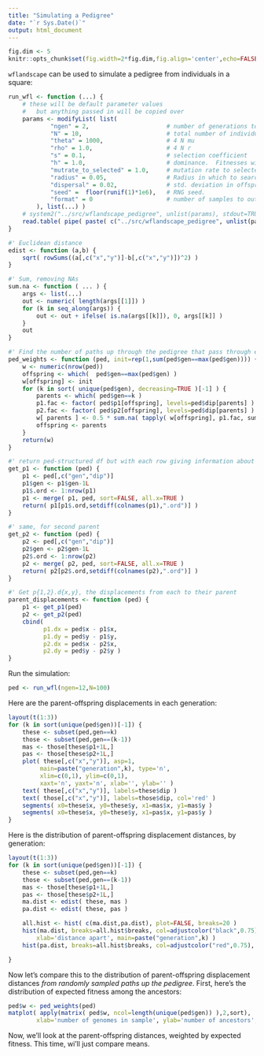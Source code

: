```yaml
---
title: "Simulating a Pedigree"
date: "`r Sys.Date()`"
output: html_document
---
```


```r
fig.dim <- 5
knitr::opts_chunk$set(fig.width=2*fig.dim,fig.align='center',echo=FALSE)
```

`wflandscape` can be used to simulate a pedigree from individuals in a square:
```r

run_wfl <- function (...) {
    # these will be default parameter values
    #   but anything passed in will be copied over
    params <- modifyList( list(
            "ngen" = 2,                      # number of generations to run for
            "N" = 10,                        # total number of individuals
            "theta" = 1000,                  # 4 N mu
            "rho" = 1.0,                     # 4 N r
            "s" = 0.1,                       # selection coefficient
            "h" = 1.0,                       # dominance.  Fitnesses will be 1,1+sh,1+2s, so h=1=additive.
            "mutrate_to_selected" = 1.0,     # mutation rate to selected variants
            "radius" = 0.05,                 # Radius in which to search for mates.
            "dispersal" = 0.02,              # std. deviation in offspring dispersal
            "seed" =  floor(runif(1)*1e6),   # RNG seed.
            "format" = 0                     # number of samples to output the genotypes of
        ), list(...) )
    # system2("../src/wflandscape_pedigree", unlist(params), stdout=TRUE)
    read.table( pipe( paste( c("../src/wflandscape_pedigree", unlist(params)), collapse=' ') ) , sep=' ', header=TRUE )
}

#' Euclidean distance
edist <- function (a,b) {
    sqrt( rowSums((a[,c("x","y")]-b[,c("x","y")])^2) )
}

#' Sum, removing NAs
sum.na <- function ( ... ) {
    args <- list(...)
    out <- numeric( length(args[[1]]) )
    for (k in seq_along(args)) {
        out <- out + ifelse( is.na(args[[k]]), 0, args[[k]] )
    }
    out
}

#' Find the number of paths up through the pedigree that pass through each individual
ped_weights <- function (ped, init=rep(1,sum(ped$gen==max(ped$gen)))) {
    w <- numeric(nrow(ped))
    offspring <- which(  ped$gen==max(ped$gen) )
    w[offspring] <- init
    for (k in sort( unique(ped$gen), decreasing=TRUE )[-1] ) {
        parents <- which( ped$gen==k )
        p1.fac <- factor( ped$p1[offspring], levels=ped$dip[parents] )
        p2.fac <- factor( ped$p2[offspring], levels=ped$dip[parents] )
        w[ parents ] <- 0.5 * sum.na( tapply( w[offspring], p1.fac, sum  ) , tapply( w[offspring], p2.fac, sum  ) )
        offspring <- parents
    }
    return(w)
}

#' return ped-structured df but with each row giving information about the first parent of the correp row in ped
get_p1 <- function (ped) {
    p1 <- ped[,c("gen","dip")]
    p1$gen <- p1$gen-1L
    p1$.ord <- 1:nrow(p1)
    p1 <- merge( p1, ped, sort=FALSE, all.x=TRUE )
    return( p1[p1$.ord,setdiff(colnames(p1),".ord")] )
}

#' same, for second parent
get_p2 <- function (ped) {
    p2 <- ped[,c("gen","dip")]
    p2$gen <- p2$gen-1L
    p2$.ord <- 1:nrow(p2)
    p2 <- merge( p2, ped, sort=FALSE, all.x=TRUE )
    return( p2[p2$.ord,setdiff(colnames(p2),".ord")] )
}

#' Get p{1,2}.d{x,y}, the displacements from each to their parent
parent_displacements <- function (ped) {
    p1 <- get_p1(ped)
    p2 <- get_p2(ped)
    cbind( 
          p1.dx = ped$x - p1$x,
          p1.dy = ped$y - p1$y,
          p2.dx = ped$x - p2$x,
          p2.dy = ped$y - p2$y )
}

```

Run the simulation:
```r
ped <- run_wfl(ngen=12,N=100)
```

Here are the parent-offspring displacements in each generation:
```r
layout(t(1:3))
for (k in sort(unique(ped$gen))[-1]) {
    these <- subset(ped,gen==k)
    those <- subset(ped,gen==(k-1))
    mas <- those[these$p1+1L,]
    pas <- those[these$p2+1L,]
    plot( these[,c("x","y")], asp=1,
         main=paste("generation",k), type='n',
         xlim=c(0,1), ylim=c(0,1), 
         xaxt='n', yaxt='n', xlab='', ylab='' )
    text( these[,c("x","y")], labels=these$dip )
    text( those[,c("x","y")], labels=those$dip, col='red' )
    segments( x0=these$x, y0=these$y, x1=mas$x, y1=mas$y )
    segments( x0=these$x, y0=these$y, x1=pas$x, y1=pas$y )
}
```

Here is the distribution of parent-offspring displacement distances, by generation:
```r
layout(t(1:3))
for (k in sort(unique(ped$gen))[-1]) {
    these <- subset(ped,gen==k)
    those <- subset(ped,gen==(k-1))
    mas <- those[these$p1+1L,]
    pas <- those[these$p2+1L,]
    ma.dist <- edist( these, mas )
    pa.dist <- edist( these, pas )

    all.hist <- hist( c(ma.dist,pa.dist), plot=FALSE, breaks=20 )
    hist(ma.dist, breaks=all.hist$breaks, col=adjustcolor("black",0.75),
        xlab='distance apart', main=paste("generation",k) )
    hist(pa.dist, breaks=all.hist$breaks, col=adjustcolor("red",0.75), add=TRUE )

}
```


Now let's compare this to the distribution of parent-offspring displacement distances
*from randomly sampled paths up the pedigree*.
First, here's the distribution of expected fitness among the ancestors:
```r
ped$w <- ped_weights(ped)
matplot( apply(matrix( ped$w, ncol=length(unique(ped$gen)) ),2,sort), 
        xlab='number of genomes in sample', ylab='number of ancestors', type='l' )
```
Now, we'll look at the parent-offspring distances, weighted by expected fitness.
This time, wi'll just compare means.
```r

```
